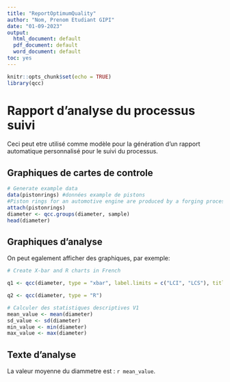 ```yaml
---
title: "ReportOptimumQuality"
author: "Nom, Prenom Etudiant GIPI"
date: "01-09-2023"
output:
  html_document: default
  pdf_document: default
  word_document: default
toc: yes
---
```


```r
knitr::opts_chunk$set(echo = TRUE)
library(qcc)

```

# Rapport d'analyse du processus suivi

Ceci peut etre utilisé comme modèle pour la génération d'un rapport automatique personnalisé pour le suivi du processus.

## Graphiques de cartes de controle

```r
# Generate example data
data(pistonrings) #données example de pistons
#Piston rings for an automotive engine are produced by a forging process. The inside diameter of the rings manufactured by the process is measured on 25 samples, each of size 5, for the control phase I, when preliminary samples from a process being considered 'in control' are used to construct control charts. Then, further 15 samples, again each of size 5, are obtained for phase II.
attach(pistonrings)
diameter <- qcc.groups(diameter, sample)
head(diameter)

```

## Graphiques d'analyse
On peut egalement afficher des graphiques, par exemple:

```r


# Create X-bar and R charts in French

q1 <- qcc(diameter, type = "xbar", label.limits = c("LCI", "LCS"), title = "Carte de controle", xlab	= "Groupe", ylab	= "Diammetre", lang = "FR")

q2 <- qcc(diameter, type = "R")

# Calculer des statistiques descriptives V1
mean_value <- mean(diameter)
sd_value <- sd(diameter)
min_value <- min(diameter)
max_value <- max(diameter)

```

## Texte d'analyse
La valeur moyenne du diammetre est : `r mean_value`.
